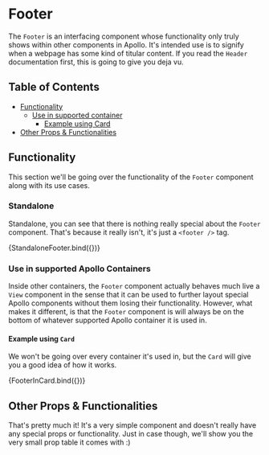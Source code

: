 

<Meta title="Interfacing/Footer" component={Footer} />

# Footer

The `Footer` is an interfacing component whose functionality only truly shows within other
components in Apollo. It's intended use is to signify when a webpage has some kind of titular
content. If you read the `Header` documentation first, this is going to give you deja vu.

## Table of Contents

- [Functionality](#functionality)
    - [Use in supported container](#use-in-supported-container)
        - [Example using Card](#example-using-card)
- [Other Props & Functionalities](#other-props--functionalities)

## Functionality

This section we'll be going over the functionality of the `Footer` component along with its
use cases.

### Standalone

Standalone, you can see that there is nothing really special about the `Footer` component. That's
because it really isn't, it's just a `<footer />` tag.

<Canvas>
    <Story name="Standalone Footer" args={{ children: 'This is a Footer' }}>
        {StandaloneFooter.bind({})}
    </Story>
</Canvas>

### Use in supported Apollo Containers

Inside other containers, the `Footer` component actually behaves much live a `View` component in
the sense that it can be used to further layout special Apollo components without them losing their
functionality. However, what makes it different, is that the `Footer` component is will always be on
the bottom of whatever supported Apollo container it is used in.

#### Example using `Card`

We won't be going over every container it's used in, but the `Card` will give you a good idea of
how it works.

<Canvas withSource="open">
    <Story name="Footer in Card" args={{ children: "WRONG!" }}>
        {FooterInCard.bind({})}
    </Story>
</Canvas>

## Other Props & Functionalities

That's pretty much it! It's a very simple component and doesn't really have any special props 
or functionality. Just in case though, we'll show you the very small prop table it comes with :)

<ArgsTable of={Footer} />
